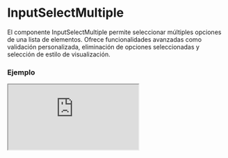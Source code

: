 
# InputSelectMultiple

El componente InputSelectMultiple permite seleccionar múltiples opciones de una lista de elementos. Ofrece funcionalidades avanzadas como validación personalizada, eliminación de opciones seleccionadas y selección de estilo de visualización.

### Ejemplo

<Iframe minHeightIframe="30dvh" src="https://fenextjs-component-storybook.vercel.app/iframe.html?args=&id=input-inputselectmultiple--index&viewMode=story" />

### Importacion

Para importar el componente InputSelectMultiple, se puede hacer desde fenextjs

```tsx copy
import { InputSelectMultiple } from "fenextjs";
```

### Parametros

| Parametro | Tipo | Requerido | Default | Descripcion |
| --------- | ---- | --------- | ------- | ----------- |
| classNameSelectMultiple | string | no | "" | Clase CSS personalizada para el componente `select-multiple`. |
| classNameSelectMultipleList | string | no | "" | Clase CSS personalizada para la lista de opciones. |
| defaultValue | InputSelectItemOptionBaseProps\<T\>[] | no | [] | Opciones predeterminadas seleccionadas al iniciar el componente. |
| value | InputSelectItemOptionBaseProps\<T\>[] | no |  | Opciones seleccionadas actualmente. |
| onChange | (v?: InputSelectItemOptionBaseProps\<T\>[]) =\> void | no |  | Función que se ejecuta cuando el valor seleccionado cambia. |
| onChangeData | (v?: T[]) =\> void | no |  | Función que se ejecuta cuando los datos seleccionados cambian. |
| onChangeValidate | (e: InputSelectItemOptionBaseProps\<T\>[]) =\> Promise\<any\> \| any | no |  | Función de validación personalizada que se ejecuta cuando el valor cambia. |
| iconDelete | ReactNode | no | \<Trash /\> | Icono personalizado para eliminar una opción seleccionada. |
| typeSelectMultipleStyle | 'normal' \| 'checkbox' | no | 'normal' | Define el estilo del select múltiple. Puede ser `normal` o con casillas de verificación (`checkbox`). |
| CustomOptionsSelected | typeof InputSelectOption\<T\> | no |  | Componente personalizado para renderizar las opciones seleccionadas. |
| validatorData | FenextjsValidatorClass\<T[]\> | no |  | Instancia de `FenextjsValidatorClass` para validar los datos seleccionados. |

### Storybook

Para ver el storybook del componente lo puede hacer con este [link](https://fenextjs-component-storybook.vercel.app/?path=/story/input-inputselectmultiple--index)

### Usos

- Uso básico de InputSelectMultiple

```tsx copy

<InputSelectMultiple
    defaultValue={[{ label: "Option 1", value: 1 }, { label: "Option 2", value: 2 }]}
    onChange={(selected) => console.log(selected)}
/>
```

- InputSelectMultiple con validación personalizada

```tsx copy

<InputSelectMultiple
    onChangeValidate={async (selected) => {
        if (selected.length > 5) {
            throw new Error("No puedes seleccionar más de 5 opciones.");
        }
    }}
    onChangeData={(data) => console.log("Datos seleccionados:", data)}
/>
```


